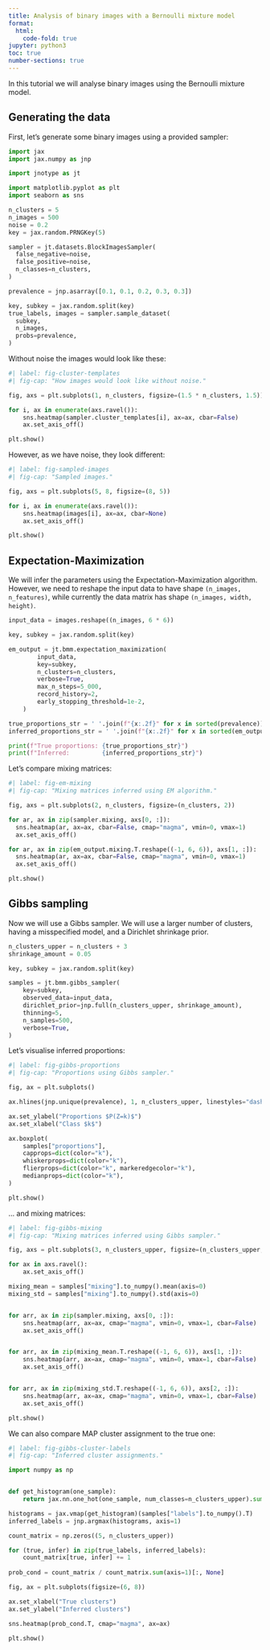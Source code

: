 ```yaml
---
title: Analysis of binary images with a Bernoulli mixture model
format:
  html:
    code-fold: true
jupyter: python3
toc: true
number-sections: true
---
```


In this tutorial we will analyse binary images using the Bernoulli mixture model.

## Generating the data

First, let's generate some binary images using a provided sampler:

```python
import jax
import jax.numpy as jnp

import jnotype as jt

import matplotlib.pyplot as plt
import seaborn as sns

n_clusters = 5
n_images = 500
noise = 0.2
key = jax.random.PRNGKey(5)

sampler = jt.datasets.BlockImagesSampler(
  false_negative=noise,
  false_positive=noise,
  n_classes=n_clusters,
)

prevalence = jnp.asarray([0.1, 0.1, 0.2, 0.3, 0.3])

key, subkey = jax.random.split(key)
true_labels, images = sampler.sample_dataset(
  subkey,
  n_images,
  probs=prevalence,
)
```

Without noise the images would look like these:
```python
#| label: fig-cluster-templates
#| fig-cap: "How images would look like without noise."

fig, axs = plt.subplots(1, n_clusters, figsize=(1.5 * n_clusters, 1.5))

for i, ax in enumerate(axs.ravel()):
    sns.heatmap(sampler.cluster_templates[i], ax=ax, cbar=False)
    ax.set_axis_off()

plt.show()
```

However, as we have noise, they look different:
```python
#| label: fig-sampled-images
#| fig-cap: "Sampled images."

fig, axs = plt.subplots(5, 8, figsize=(8, 5))

for i, ax in enumerate(axs.ravel()):
    sns.heatmap(images[i], ax=ax, cbar=None)
    ax.set_axis_off()

plt.show()
```

## Expectation-Maximization

We will infer the parameters using the Expectation-Maximization algorithm. However, we need to reshape the input data to have shape `(n_images, n_features)`, while currently the data matrix has shape `(n_images, width, height)`.

```python
input_data = images.reshape((n_images, 6 * 6))

key, subkey = jax.random.split(key)

em_output = jt.bmm.expectation_maximization(
        input_data,
        key=subkey,
        n_clusters=n_clusters,
        verbose=True,
        max_n_steps=5_000,
        record_history=2,
        early_stopping_threshold=1e-2,
    )

true_proportions_str = ' '.join(f"{x:.2f}" for x in sorted(prevalence))
inferred_proportions_str = ' '.join(f"{x:.2f}" for x in sorted(em_output.proportions))

print(f"True proportions: {true_proportions_str}")
print(f"Inferred:         {inferred_proportions_str}")
```

Let's compare mixing matrices:
```python
#| label: fig-em-mixing
#| fig-cap: "Mixing matrices inferred using EM algorithm."

fig, axs = plt.subplots(2, n_clusters, figsize=(n_clusters, 2))

for ar, ax in zip(sampler.mixing, axs[0, :]):
  sns.heatmap(ar, ax=ax, cbar=False, cmap="magma", vmin=0, vmax=1)
  ax.set_axis_off()

for ar, ax in zip(em_output.mixing.T.reshape((-1, 6, 6)), axs[1, :]):
  sns.heatmap(ar, ax=ax, cbar=False, cmap="magma", vmin=0, vmax=1)
  ax.set_axis_off()

plt.show()
```

## Gibbs sampling

Now we will use a Gibbs sampler. We will use a larger number of clusters, having a misspecified model, and a Dirichlet shrinkage prior.

```python
n_clusters_upper = n_clusters + 3
shrinkage_amount = 0.05

key, subkey = jax.random.split(key)

samples = jt.bmm.gibbs_sampler(
    key=subkey,
    observed_data=input_data,
    dirichlet_prior=jnp.full(n_clusters_upper, shrinkage_amount),
    thinning=5,
    n_samples=500,
    verbose=True,
)
```


Let's visualise inferred proportions:

```python
#| label: fig-gibbs-proportions
#| fig-cap: "Proportions using Gibbs sampler."

fig, ax = plt.subplots()

ax.hlines(jnp.unique(prevalence), 1, n_clusters_upper, linestyles="dashed", alpha=0.3, colors="k")

ax.set_ylabel("Proportions $P(Z=k)$")
ax.set_xlabel("Class $k$")

ax.boxplot(
    samples["proportions"],
    capprops=dict(color="k"),
    whiskerprops=dict(color="k"),
    flierprops=dict(color="k", markeredgecolor="k"),
    medianprops=dict(color="k"),
)

plt.show()
```

... and mixing matrices:

```python
#| label: fig-gibbs-mixing
#| fig-cap: "Mixing matrices inferred using Gibbs sampler."

fig, axs = plt.subplots(3, n_clusters_upper, figsize=(n_clusters_upper, 3))

for ax in axs.ravel():
    ax.set_axis_off()

mixing_mean = samples["mixing"].to_numpy().mean(axis=0)
mixing_std = samples["mixing"].to_numpy().std(axis=0)


for arr, ax in zip(sampler.mixing, axs[0, :]):
    sns.heatmap(arr, ax=ax, cmap="magma", vmin=0, vmax=1, cbar=False)
    ax.set_axis_off()


for arr, ax in zip(mixing_mean.T.reshape((-1, 6, 6)), axs[1, :]):
    sns.heatmap(arr, ax=ax, cmap="magma", vmin=0, vmax=1, cbar=False)
    ax.set_axis_off()


for arr, ax in zip(mixing_std.T.reshape((-1, 6, 6)), axs[2, :]):
    sns.heatmap(arr, ax=ax, cmap="magma", vmin=0, vmax=1, cbar=False)
    ax.set_axis_off()

plt.show()
```


We can also compare MAP cluster assignment to the true one:

```python
#| label: fig-gibbs-cluster-labels
#| fig-cap: "Inferred cluster assignments."

import numpy as np


def get_histogram(one_sample):
    return jax.nn.one_hot(one_sample, num_classes=n_clusters_upper).sum(axis=0)

histograms = jax.vmap(get_histogram)(samples["labels"].to_numpy().T)
inferred_labels = jnp.argmax(histograms, axis=1)

count_matrix = np.zeros((5, n_clusters_upper))

for (true, infer) in zip(true_labels, inferred_labels):
    count_matrix[true, infer] += 1
    
prob_cond = count_matrix / count_matrix.sum(axis=1)[:, None]

fig, ax = plt.subplots(figsize=(6, 8))

ax.set_xlabel("True clusters")
ax.set_ylabel("Inferred clusters")

sns.heatmap(prob_cond.T, cmap="magma", ax=ax)

plt.show()
```